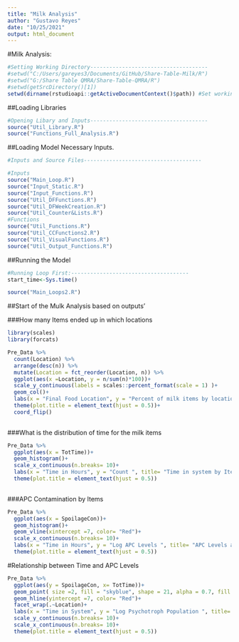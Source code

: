 ```yaml
---
title: "Milk Analysis"
author: "Gustavo Reyes"
date: "10/25/2021"
output: html_document
---
```

#Milk Analysis: 

```r
#Setting Working Directory-------------------------------------
#setwd("C:/Users/gareyes3/Documents/GitHub/Share-Table-Milk/R") 
#setwd("G:/Share Table QMRA/Share-Table-QMRA/R")
#setwd(getSrcDirectory()[1])
setwd(dirname(rstudioapi::getActiveDocumentContext()$path)) #Set working directory to the path of document
```

##Loading Libraries
```r
#Opening Libary and Inputs-------------------------------------
source("Util_Library.R")
source("Functions_Full_Analysis.R")
```


##Loading Model Necessary Inputs. 
```r
#Inputs and Source Files-------------------------------------

#Inputs
source("Main_Loop.R")
source("Input_Static.R")
source("Input_Functions.R")
source("Util_DFFunctions.R")
source("Util_DFWeekCreation.R")
source("Util_Counter&Lists.R")
#Functions
source("Util_Functions.R")
source("Util_CCFunctions2.R")
source("Util_VisualFunctions.R")
source("Util_Output_Functions.R")

```

##Running the  Model
```r
#Running Loop First:-------------------------------------
start_time<-Sys.time()

source("Main_Loops2.R")
```


##Start of the Mulk Analysis based on outputs'

###How many Items ended up in which locations
```r
library(scales)
library(forcats)

Pre_Data %>% 
  count(Location) %>% 
  arrange(desc(n)) %>% 
  mutate(Location = fct_reorder(Location, n)) %>%
  ggplot(aes(x =Location, y = n/sum(n)*100))+
  scale_y_continuous(labels = scales::percent_format(scale = 1) )+
  geom_col()+
  labs(x = "Final Food Location", y = "Percent of milk items by location", title= "Final Location for milk-Donation happends end of week")+
  theme(plot.title = element_text(hjust = 0.5))+
  coord_flip()
  
```

###What is the distribution of time for the milk items

```r
Pre_Data %>%
  ggplot(aes(x = TotTime))+
  geom_histogram()+
  scale_x_continuous(n.breaks= 10)+
  labs(x = "Time in Hours", y = "Count ", title= "Time in system by Item week")+
  theme(plot.title = element_text(hjust = 0.5))
  

```

###APC Contamination by Items

```r
Pre_Data %>%
  ggplot(aes(x = SpoilageCon))+
  geom_histogram()+
  geom_vline(xintercept =7, color= "Red")+
  scale_x_continuous(n.breaks= 10)+
  labs(x = "Time in Hours", y = "Log APC Levels ", title= "APC Levels all milk items")+
  theme(plot.title = element_text(hjust = 0.5))
```

#Relationship between Time and APC Levels
```r
Pre_Data %>% 
  ggplot(aes(y = SpoilageCon, x= TotTime))+
  geom_point( size =2, fill = "skyblue", shape = 21, alpha = 0.7, fill = "blue")+
  geom_hline(yintercept =7, color= "Red")+
  facet_wrap(.~Location)+
  labs(x = "Time in System", y = "Log Psychotroph Population ", title= "Psychotrophic Population vs total time in system, milk Items- Week")+
  scale_y_continuous(n.breaks= 10)+
  scale_x_continuous(n.breaks= 10)+
  theme(plot.title = element_text(hjust = 0.5))
```


#
```r

```



